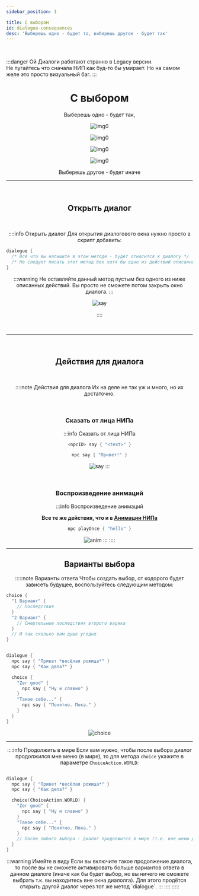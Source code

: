 ```yaml
---
sidebar_position: 1

title: С выбором
id: dialogue-consequences
desc: 'Выберешь одно - будет то, виберешь другое - будет так'
---
```



<br />

:::danger Ой
Диалоги работают странно в Legacy версии.  
Не пугайтесь что сначала НИП как буд-то бы умирает. Но на самом желе это просто визуальный баг.
:::

<div align="center" id="dont-copy">

# С выбором

Выберешь одно - будет так,

<div className="show" id="mask">

<Random max="100">
<Part low="0" high="50">

![img0](@site/static/img/doc/titles/NpcDialogue0.webp)

</Part>
<Part low="51" high="70">

![img0](@site/static/img/doc/titles/NpcDialogue1.webp)

</Part>
<Part low="71" high="90">

![img0](@site/static/img/doc/titles/NpcDialogue0.webp)

</Part>
<Part low="91" high="100">

![img0](@site/static/img/doc/titles/NpcDialogue0.webp)

</Part>
</Random>

</div>

Выберешь другое - будет иначе

---

<br />

## Открыть диалог

<br />

::::info Открыть диалог
Для открытия диалогового окна нужно просто в скрипт добавить:
<div align="left">

```kts
dialogue {
  /* Всё что вы напишите в этом методе - будет относится к диалогу */
  /* Не следует писать этот метод бех хотя бы одно из действий описанных ниже */
}
```

</div>
:::warning
Не оставляйте данный метод пустым без одного из ниже описанных действий.  
Вы просто не сможете потом закрыть окно диалога.
:::

![say](@site/static/img/doc/dialogue/dialogue-say.png)

::::

<br />

---

<br />

## Действия для диалога

<br />

::::note Действия для диалога
Их на деле не так уж и много, но их достаточно.

<br />

### Сказать от лица НИПа

:::info Сказать от лица НИПа
```kts
<npcID> say { "<text>" }
```
```kts title="Пример"
npc say { "Привет!" }
```
![say](@site/static/img/doc/dialogue/dialogue-say.png)
:::

<br />

### Воспроизведение анимаций

:::info Воспроизведение анимаций

**Все те же действия, что и в [Анимации НИПа](../0-npcs/3-animations.mdx)**

```kts title="Пример"
npc playOnce { "hello" }
```
![anim](@site/static/img/doc/dialogue/dialogue-anim.gif)
:::
::::

---

## Варианты выбора
:::::note Варианты ответа
Чтобы создать выбор, от кодорого будет зависеть будущее, воспользуйтесь следующим методом:
<div align="left">

```kts title="Шаблон"
choice {
  "1 Вариант" {
    // Последствия
  }
  "2 Вариант" {
    // Смертельные последствия второго варика
  }
  // И так сколько вам душе угодно
}
```
```kts title="Пример"

dialogue {
  npc say { "Привет *весёлая рожица*" }
  npc say { "Как дела?" }

  choice {
    "Zer good" {
      npc say { "Ну и славно" }
    }
    "Такое себе..." {
      npc say { "Понятно. Пока." }
    }
  }
}
```

</div>

![choice](@site/static/img/doc/dialogue/dialogue-choice.png)

---

::::info Продолжить в мире
Если вам нужно, чтобы после выбора диалог продолжился мне меню (в мире), то для метода `choice`
укажите в параметре `ChoiceAction.WORLD`:
<div align="left">

```kts title="Пример"

dialogue {
  npc say { "Привет *весёлая рожица*" }
  npc say { "Как дела?" }

  choice(ChoiceAction.WORLD) {
    "Zer good" {
      npc say { "Ну и славно" }
    }
    "Такое себе..." {
      npc say { "Понятно. Пока." }
    }
    // После любого выбора - диалог продолжится в мире (т.е. вне меню диалога)
  }
}
```

</div>
:::warning Имейте в виду
Если вы включите такое продолжение диалога, то после вы не сможете активировать больше вариантов
ответа в данном диалоге (иначе как бы будет выбор, но вы ничего не сможете выбрать т.к. вы
находитесь вне окна диалолга).
Для этого продётся открыть другой диалог через тот же метод `dialogue`.
:::
::::
:::::

</div>
